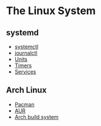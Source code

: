 = The Linux System =

== systemd ==
* [[systemctl]]
* [[journalctl]]
* [[Units]]
* [[Timers]]
* [[Services]]

== Arch Linux ==
* [[Pacman]]
* [[AUR]]
* [[Arch build system]]
